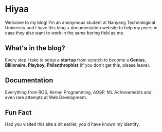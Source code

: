 # Hiyaa
 
Welcome to my blog! I'm an anonymous student at Nanyang Technological University and I have this blog + documentation website to help my peers in case they also want to work in
the same boring field as me.

## What's in the blog?

Every step I take to setup a **startup** from scratch to become a **Genius, Billionaire, Playboy, Philanthrophist** (if you don't get this, please leave).

## Documentation

Everything from ROS, Kernel Programming, AOSP, ML Achievemebts and even rare attempts at Web Development.

## Fun Fact

Had you visited this site a bit earlier, you'd have known my identity.
